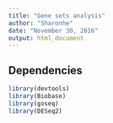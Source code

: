 ```yaml
---
title: "Gene sets analysis"
author: "Sharonhe"
date: "November 30, 2016"
output: html_document
---
```


## Dependencies

```r
library(devtools)
library(Biobase)
library(goseq)
library(DESeq2)
```
 
